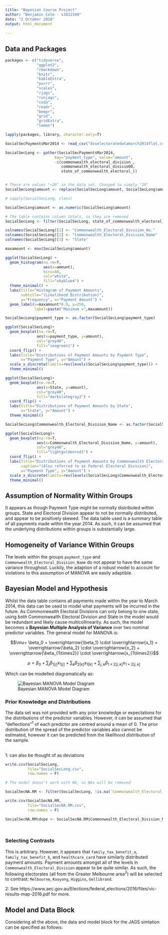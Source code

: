 ```yaml
---
title: "Bayesian Course Project"
author: "Benjamin Cole - s3412349"
date: "2 October 2018"
output: html_document
  
---
```


## Data and Packages

```r

packages <- c("tidyverse",
              "ggplot2",
              "rmarkdown",
              "knitr",
              "kableExtra",
              "purrr",
              "scales",
              "rjags",
              "runjags",
              "coda",
              "readr",
              "beepr",
              "grid",
              "gridExtra",
              "lemon")

lapply(packages, library, character.only=T)

SocialSecPaymentsMar2014 <- read_csv("dsselectoratedatamarch2014flat.csv")

SocialSecLong <- gather(SocialSecPaymentsMar2014, 
                      key="payment_type", value="amount",
                      -c(commonwealth_electoral_division_,
                         commonwealth_electoral_divisio00,
                         state_of_commonwealth_electoral_))


# There are values "<20" in the data set. Changed to simply "20"
SocialSecLong$amount <- replace(SocialSecLong$amount, SocialSecLong$amount=="<20",20)

# sapply(SocialSecLong, class)

SocialSecLong$amount <- as.numeric(SocialSecLong$amount)

# The table contains column totals, so they are removed
SocialSecLong <- filter(SocialSecLong, state_of_commonwealth_electoral_!="Total")

colnames(SocialSecLong)[1] <- "Commonwealth_Electoral_Division_No."
colnames(SocialSecLong)[2] <- "Commonwealth_Electoral_Division_Name"
colnames(SocialSecLong)[3] <- "State"

```

```r

maxamount <- max(SocialSecLong$amount)

ggplot(SocialSecLong) +
  geom_histogram(na.rm=T,
                 aes(x=amount),
                 bins=40,
                 col="white",
                 fill="skyblue4") +
  theme_minimal() +
  labs(title="Histogram of Payment Amounts",
       subtitle="(Likelihood Distribution)",
       y="Frequency", x="Payment Amount") +
  geom_label(x=maxamount*0.9, y=250,
             label=paste("Maximum =",maxamount))

SocialSecLong$payment_type <- as.factor(SocialSecLong$payment_type)

ggplot(SocialSecLong)+
  geom_boxplot(na.rm=T,
              aes(x=payment_type, y=amount),
              col="grey40",
              fill="seagreen1") +
  coord_flip() +
  labs(title="Distributions of Payment Amounts by Payment Type",
       x="Payment Type", y="Amount") +
  scale_x_discrete(limits=rev(levels(SocialSecLong$payment_type))) +
  theme_minimal()

ggplot(SocialSecLong)+
  geom_boxplot(na.rm=T,
              aes(x=State, y=amount),
              col="grey40",
              fill="darkslategray2") +
  coord_flip() +
  labs(title="Distributions of Payment Amounts by State",
       x="State", y="Amount") +
  theme_minimal()

```

```r

SocialSecLong$Commonwealth_Electoral_Division_Name <- as.factor(SocialSecLong$Commonwealth_Electoral_Division_Name)

ggplot(SocialSecLong)+
  geom_boxplot(na.rm=T,
              aes(x=Commonwealth_Electoral_Division_Name, y=amount),
              col="grey40",
              fill="lightgoldenrod1") +
  coord_flip() +
  labs(title="Distributions of Payment Amounts by Commonwealth Electoral Division",
       caption="(Also referred to as Federal Electoral Division)",
       x="Payment Type", y="Amount") +
  scale_x_discrete(limits=rev(levels(SocialSecLong$Commonwealth_Electoral_Division_Name))) +
  theme_minimal()

```

## Assumption of Normality Within Groups

It appears as though Payment Type might be normally distributed within groups. State and Electoral Division appear to not be normally distributed, and appear to be positively skewed. The data table used is a summary table of all payments made within the year 2014. As such, it can be assumed that the underlying distributions within groups is substantially large.

## Homogeneity of Variance Within Groups
The levels within the groups `payment_type` and `Commonwealth_Electoral_Division_Name` do not appear to have the same variance throughout. Luckily, the adaption of a robust model to account for violations to this assumption of MANOVA are easily adaptible.


## Bayesian Model and Hypothesis

Whilst the data table contains all payments made within the year to March 2014, this data can be used to model what payments will be incurred in the future. As Commonwealth Electoral Divisions can only belong to one state, using *both* Commonwealth Electoral Division and State in the model would be redundant and likely cause multicollinearity. As such, the model becomes a **Bayesian Multiple Analysis of Variance** over two nominal predictor variables. The general model for MANOVA is:

$$\mu= \beta_0 + \overrightarrow{\beta_1} \cdot \overrightarrow{x_1} + \overrightarrow{\beta_2} \cdot \overrightarrow{x_2} + \overrightarrow{\beta_{1\times2}} \cdot \overrightarrow{x_{1\times2}}$$

$$\mu= \beta_0 + \sum_j{\beta_{1[j]}x_{1[j]}} + \sum_k{\beta_{2[k]}x_{1[k]}} + \sum_{j,k}{\beta_{1\times2 [j,k]}x_{1\times2[j,k]}} $$

Which can be modelled diagramatically as:

![Bayesian MANOVA Model Diagram](Model Diagram.png)

### Prior Knowledge and Distributions


The data set was not provided with any prior knowledge or expectations for the distributions of the predictor variables. However, it can be assumed that "deflections"$^1$ of each predictor are centred around a mean of 0. The prior distribution of the spread of the predictor variables also cannot be estimated, however it can be predicted from the likelihood distribution of the sample.
<br /> <br />

$1$: can also be thought of as deviations


```r

write.csv(SocialSecLong,
          file="SocialSecLong.csv",
          row.names = F)

# The model doesn't work with NA, so NAs will be removed

SocialSecNA.RM <- filter(SocialSecLong, !is.na(`Commonwealth_Electoral_Division_No.`))

write.csv(SocialSecNA.RM,
          file="SocialSecNA.RM.csv",
          row.names = F)

SocialSecNA.RM$dupe <- SocialSecNA.RM$Commonwealth_Electoral_Division_No.




```

### Selecting Contrasts

This is arbitrary. However, it appears that  `family_tax_benefit_a`, `family_tax_benefit_b`, and `healthcare_card` have similarly distributed payment amounts. Payment amounts amongst all of the levels in `Commonwealth_Electoral_Division` appear to be quite similar. As such, the following electorates (all from the Greater Melbourne area$^2$) will be selected to contrast: `Melbourne`, `Kooyong`, `Higgins`, `Gellibrand`.


2: See https://www.aec.gov.au/Elections/federal_elections/2016/files/vic-results-map-2016.pdf for more.


## Model and Data Block

Considering all the above, the data and model block for the JAGS simlation can be specified as follows:

```r


```


